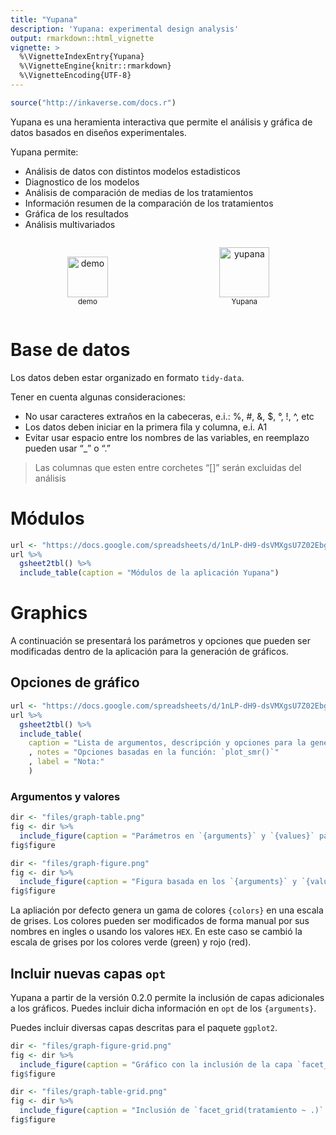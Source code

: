 ---
title: "Yupana"
description: 'Yupana: experimental design analysis'
output: rmarkdown::html_vignette
vignette: >
  %\VignetteIndexEntry{Yupana}
  %\VignetteEngine{knitr::rmarkdown}
  %\VignetteEncoding{UTF-8}
---

```{r setup, include=FALSE}
source("http://inkaverse.com/docs.r")
```

Yupana es una heramienta interactiva que permite el análisis y gráfica de datos basados en diseños experimentales. 

Yupana permite:

- Análisis de datos con distintos modelos estadisticos
- Diagnostico de los modelos
- Análisis de comparación de medias de los tratamientos
- Información resumen de la comparación de los tratamientos
- Gráfica de los resultados
- Análisis multivariados

```{=html}
<div id=footer style="width:100%; margin:auto;">

<div style="display:inline-block; width:49%">
<p style="text-align:center">
<a target="_blank" href="https://www.youtube.com/playlist?list=PLSQMdOu57lj9sTx5Dbff9O0g6KCU4pwCQ">
<img src="https://flavjack.github.io/inti/img/youtube.png" style="height:65px" title="demo"></a>
<span style="display:block;"><small>demo</small></span>
</p></div>

<div style="display:inline-block; width:49%">
<p style="text-align:center">
<a target="_blank" href="https://flavjack.shinyapps.io/yupanapro/"><img src="https://flavjack.github.io/inti/img/yupana.png" style="height:80px" title="yupana"></a>
<span style="display:block;"><small>Yupana</small></span>
</p></div>

</div>
```

# Base de datos

Los datos deben estar organizado en formato `tidy-data`. 

Tener en cuenta algunas consideraciones:

- No usar caracteres extraños en la cabeceras, e.i.: %, #, &, $, °, !, ^, etc
- Los datos deben iniciar en la primera fila y columna, e.i. A1
- Evitar usar espacio entre los nombres de las variables, en reemplazo pueden usar "_" o "."

> Las columnas que esten entre corchetes "[]" serán excluidas del análisis

# Módulos

```{r}
url <- "https://docs.google.com/spreadsheets/d/1nLP-dH9-dsVMXgsU7Z02EbgWvMIBKG5IYVRHAJCN-Z0/edit#gid=0"
url %>% 
  gsheet2tbl() %>% 
  include_table(caption = "Módulos de la aplicación Yupana")
```

# Graphics

A continuación se presentará los parámetros y opciones que pueden ser modificadas dentro de la aplicación para la generación de gráficos.

## Opciones de gráfico

```{r}
url <- "https://docs.google.com/spreadsheets/d/1nLP-dH9-dsVMXgsU7Z02EbgWvMIBKG5IYVRHAJCN-Z0/edit#gid=1216293392"
url %>% 
  gsheet2tbl() %>% 
  include_table(    
    caption = "Lista de argumentos, descripción y opciones para la generación de gráficos en la aplicación Yupana"
    , notes = "Opciones basadas en la función: `plot_smr()`"
    , label = "Nota:"
    )
```

### Argumentos y valores

```{r fig.cap= fig$caption}
dir <- "files/graph-table.png"
fig <- dir %>% 
  include_figure(caption = "Parámetros en `{arguments}` y `{values}` para la generación de gráficos en la aplicación Yupana.")
fig$figure
```

```{r, fig.cap= fig$caption}
dir <- "files/graph-figure.png"
fig <- dir %>%
  include_figure(caption = "Figura basada en los `{arguments}` y `{values}` de la tabla anterior.")
fig$figure
```

La apliación por defecto genera un gama de colores `{colors}` en una escala de grises. Los colores pueden ser modificados de forma manual por sus nombres en ingles o usando los valores `HEX`. En este caso se cambió la escala de grises por los colores verde (green) y rojo (red).

## Incluir nuevas capas `opt`

Yupana a partir de la versión 0.2.0 permite la inclusión de capas adicionales a los gráficos. Puedes incluir dicha información en `opt` de los `{arguments}`.

Puedes incluir diversas capas descritas para el paquete `ggplot2`.

```{r, fig.cap= fig$caption}
dir <- "files/graph-figure-grid.png"
fig <- dir %>% 
  include_figure(caption = "Gráfico con la inclusión de la capa `facet_grid()`")
fig$figure
```

```{r, fig.cap= fig$caption}
dir <- "files/graph-table-grid.png"
fig <- dir %>% 
  include_figure(caption = "Inclusión de `facet_grid(tratamiento ~ .)` en `opt` de los `{arguments}` en Yupana.")
fig$figure
```

